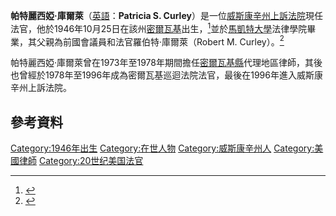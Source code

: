 '''帕特麗西婭·庫爾萊'''（[[英語|英語]]：'''Patricia S. Curley'''）是一位[[威斯康辛州|威斯康辛州]][[上訴法院|上訴法院]]現任法官，他於1946年10月25日在該州[[密爾瓦基|密爾瓦基]]出生，<ref>{{cite web | publisher=威斯康辛州法院系統 | url=http://www.wicourts.gov/courts/appeals/judges/curley.htm | title=Presiding Judge Patricia S. Curley | accessdate=2015年7月27日 | language=en | deadurl=yes | archiveurl=https://web.archive.org/web/20130622221906/http://www.wicourts.gov/courts/appeals/judges/curley.htm | archivedate=2013年6月22日 }}</ref>並於[[馬凱特大學|馬凱特大學]]法律學院畢業，其父親為前國會議員和法官羅伯特·庫爾萊（Robert M. Curley）。<ref>{{cite web | title=Judge Robert Curley is Retiring | publisher=Milwaukee Journal | date=1983年1月6日 | page=第2頁 | accessdate=2015年7月27日 | language=en}}</ref>

帕特麗西婭·庫爾萊曾在1973年至1978年期間擔任[[密爾瓦基縣|密爾瓦基縣]]代理地區律師，其後也曾經於1978年至1996年成為密爾瓦基巡迴法院法官，最後在1996年進入威斯康辛州上訴法院。

==參考資料==
{{reflist}}

[[Category:1946年出生|Category:1946年出生]]
[[Category:在世人物|Category:在世人物]]
[[Category:威斯康辛州人|Category:威斯康辛州人]]
[[Category:美國律師|Category:美國律師]]
[[Category:20世纪美国法官|Category:20世纪美国法官]]